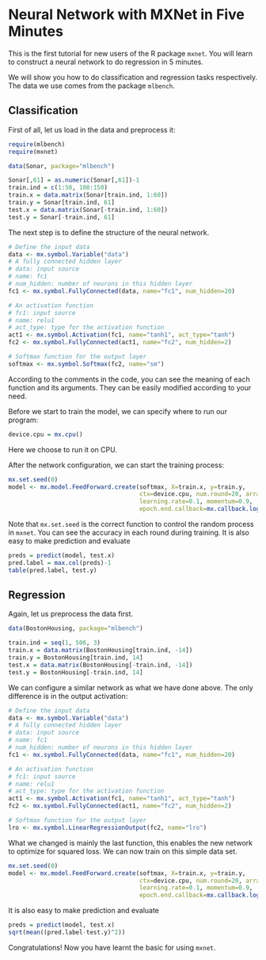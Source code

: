 Neural Network with MXNet in Five Minutes
=============================================

This is the first tutorial for new users of the R package `mxnet`. You will learn to construct a neural network to do regression in 5 minutes. 

We will show you how to do classification and regression tasks respectively. The data we use comes from the package `mlbench`.

## Classification

First of all, let us load in the data and preprocess it:

```r
require(mlbench)
require(mxnet)

data(Sonar, package="mlbench")

Sonar[,61] = as.numeric(Sonar[,61])-1
train.ind = c(1:50, 100:150)
train.x = data.matrix(Sonar[train.ind, 1:60])
train.y = Sonar[train.ind, 61]
test.x = data.matrix(Sonar[-train.ind, 1:60])
test.y = Sonar[-train.ind, 61]
```

The next step is to define the structure of the neural network.

```r
# Define the input data
data <- mx.symbol.Variable("data")
# A fully connected hidden layer 
# data: input source
# name: fc1
# num_hidden: number of neurons in this hidden layer
fc1 <- mx.symbol.FullyConnected(data, name="fc1", num_hidden=20)

# An activation function
# fc1: input source
# name: relu1
# act_type: type for the activation function
act1 <- mx.symbol.Activation(fc1, name="tanh1", act_type="tanh")
fc2 <- mx.symbol.FullyConnected(act1, name="fc2", num_hidden=2)

# Softmax function for the output layer
softmax <- mx.symbol.Softmax(fc2, name="sm")
```

According to the comments in the code, you can see the meaning of each function and its arguments. They can be easily modified according to your need.

Before we start to train the model, we can specify where to run our program:

```r
device.cpu = mx.cpu()
```

Here we choose to run it on CPU.

After the network configuration, we can start the training process:

```r
mx.set.seed(0)
model <- mx.model.FeedForward.create(softmax, X=train.x, y=train.y,
                                     ctx=device.cpu, num.round=20, array.batch.size=10,
                                     learning.rate=0.1, momentum=0.9,
                                     epoch.end.callback=mx.callback.log.train.metric(100))
```

Note that `mx.set.seed` is the correct function to control the random process in `mxnet`. You can see the accuracy in each round during training. It is also easy to make prediction and evaluate

```r
preds = predict(model, test.x)
pred.label = max.col(preds)-1
table(pred.label, test.y)
```

## Regression

Again, let us preprocess the data first.

```r
data(BostonHousing, package="mlbench")

train.ind = seq(1, 506, 3)
train.x = data.matrix(BostonHousing[train.ind, -14])
train.y = BostonHousing[train.ind, 14]
test.x = data.matrix(BostonHousing[-train.ind, -14])
test.y = BostonHousing[-train.ind, 14]
```

We can configure a similar network as what we have done above. The only difference is in the output activation:

```r
# Define the input data
data <- mx.symbol.Variable("data")
# A fully connected hidden layer 
# data: input source
# name: fc1
# num_hidden: number of neurons in this hidden layer
fc1 <- mx.symbol.FullyConnected(data, name="fc1", num_hidden=20)

# An activation function
# fc1: input source
# name: relu1
# act_type: type for the activation function
act1 <- mx.symbol.Activation(fc1, name="tanh1", act_type="tanh")
fc2 <- mx.symbol.FullyConnected(act1, name="fc2", num_hidden=2)

# Softmax function for the output layer
lro <- mx.symbol.LinearRegressionOutput(fc2, name="lro")
```

What we changed is mainly the last function, this enables the new network to optimize for squared loss. We can now train on this simple data set.

```r
mx.set.seed(0)
model <- mx.model.FeedForward.create(softmax, X=train.x, y=train.y,
                                     ctx=device.cpu, num.round=20, array.batch.size=10,
                                     learning.rate=0.1, momentum=0.9,
                                     epoch.end.callback=mx.callback.log.train.metric(100))
```

It is also easy to make prediction and evaluate

```r
preds = predict(model, test.x)
sqrt(mean((pred.label-test.y)^2))
```

Congratulations! Now you have learnt the basic for using `mxnet`.


